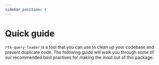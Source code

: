 ```yaml
---
sidebar_position: 4
---
```



# Quick guide

`rtk-query-loader` is a tool that you can use to clean up your codebase and prevent duplicate code. The following guide will walk you through some of our recommended best practises for making the most out of this package.

<DocCardList />
